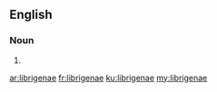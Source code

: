 ==English==

===Noun===
{{head|en|noun plural form}}

# {{plural of|librigena|lang=en}}

[[ar:librigenae]]
[[fr:librigenae]]
[[ku:librigenae]]
[[my:librigenae]]